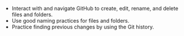 -   Interact with and navigate GitHub to create, edit, rename, and
    delete files and folders.
-   Use good naming practices for files and folders.
-   Practice finding previous changes by using the Git history.
